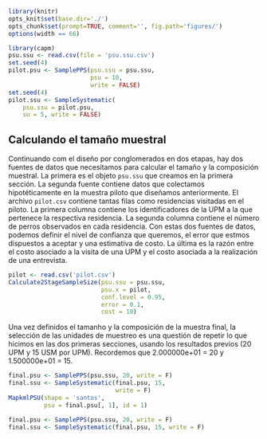 ```r
library(knitr)
opts_knit$set(base.dir='./')
opts_chunk$set(prompt=TRUE, comment='', fig.path='figures/')
options(width == 66)
```

```r
library(capm)
psu.ssu <- read.csv(file = 'psu.ssu.csv')
set.seed(4)
pilot.psu <- SamplePPS(psu.ssu = psu.ssu,
                       psu = 10,
                       write = FALSE)
set.seed(4)
pilot.ssu <- SampleSystematic(
    psu.ssu = pilot.psu,
    su = 5, write = FALSE)
```

## Calculando el tamaño muestral

Continuando com el diseño por conglomerados en dos etapas, hay dos fuentes de datos que necesitamos para calcular el tamaño y la composición muestral. La primera es el objeto `psu.ssu` que creamos en la primera sección. La segunda fuente contiene datos que colectamos hipotéticamente en la muestra piloto que diseñamos anteriormente. El archivo `pilot.csv` contiene tantas filas como residencias visitadas en el piloto. La primera columna contiene los identificadores de la UPM a la que pertenece la respectiva residencia. La segunda columna contiene el número de perros observados en cada residencia. Con estas dos fuentes de datos, podemos definir el nivel de confianza que queremos, el error que estmos dispuestos a aceptar y una estimativa de costo. La última es la razón entre el costo asociado a la visita de una UPM y el costo asociada a la realización de una entrevista.  

```r
pilot <- read.csv('pilot.csv')
Calculate2StageSampleSize(psu.ssu = psu.ssu, 
                          psu.x = pilot,
                          conf.level = 0.95,
                          error = 0.1,
                          cost = 10)
```

Una vez definidos el tamanho y la composición de la muestra final, la selección de las unidades de muestreo es una questión de repetir lo que hicimos en las dos primeras secciones, usando los resultados previos (20 UPM y 15 USM por UPM). Recordemos que 2.000000e+01 = 20 y 1.500000e+01 = 15.

```r
final.psu <- SamplePPS(psu.ssu, 20, write = F)
final.ssu <- SampleSystematic(final.psu, 15,
                              write = F)
MapkmlPSU(shape = 'santos',
          psu = final.psu[, 1], id = 1)
```

```r
final.psu <- SamplePPS(psu.ssu, 20, write = F)
final.ssu <- SampleSystematic(final.psu, 15, write = F)
```

